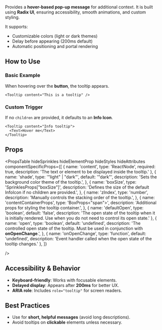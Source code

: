 
Provides a **hover-based pop-up message** for additional context. It is built
using **Radix UI**, ensuring accessibility, smooth animations, and custom
styling.

It supports:

- Customizable colors (light or dark themes)
- Delay before appearing (200ms default)
- Automatic positioning and portal rendering

## How to Use

### Basic Example

When hovering over the **button**, the tooltip appears.

```tsx live
<Tooltip content="This is a tooltip" />
```

### Custom Trigger

If no `children` are provided, it defaults to an **Info Icon**.

```tsx live
<Tooltip content="Info tooltip">
  <Text>Hover me</Text>
</Tooltip>
```

## Props

<PropsTable
  hideSprinkles
  hideElementProp
  hideStyles
  hideAttributes
  componentSpecificProps={[
    {
      name: 'content',
      type: 'ReactNode',
      required: true,
      description: 'The text or element to be displayed inside the tooltip.'
    },
    {
      name: 'shade',
      type: '"light" | "dark"',
      default: '"dark"',
      description: 'Sets the background color theme of the tooltip.',
    },
    {
      name: 'boxSize',
      type: 'SprinklesProps["boxSize"]',
      description:
        'Defines the size of the default InfoIcon if no children are provided.',
    },
    {
      name: 'zIndex',
      type: 'number',
      description: 'Manually controls the stacking order of the tooltip.',
    },
    {
      name: 'contentContainerProps',
      type: 'BoxProps<"span">',
      description: 'Additional props for styling the tooltip container.',
    },
    {
      name: 'defaultOpen',
      type: 'boolean',
      default: 'false',
      description: 'The open state of the tooltip when it is initially rendered. Use when you do not need to control its open state.'
    },
    {
      name: 'open',
      type: 'boolean',
      default: 'undefined',
      description: 'The controlled open state of the tooltip. Must be used in conjunction with **onOpenChange**.',
    },
    {
      name: 'onOpenChange',
      type: 'function',
      default: 'undefined',
      description: 'Event handler called when the open state of the tooltip changes.'
    },
  ]}

/>

## Accessibility & Behavior

- **Keyboard-friendly**: Works with focusable elements.
- **Delayed display**: Appears after **200ms** for better UX.
- **ARIA role**: Includes `role="tooltip"` for screen readers.

## Best Practices

- Use for **short, helpful messages** (avoid long descriptions).
- Avoid tooltips on **clickable** elements unless necessary.
